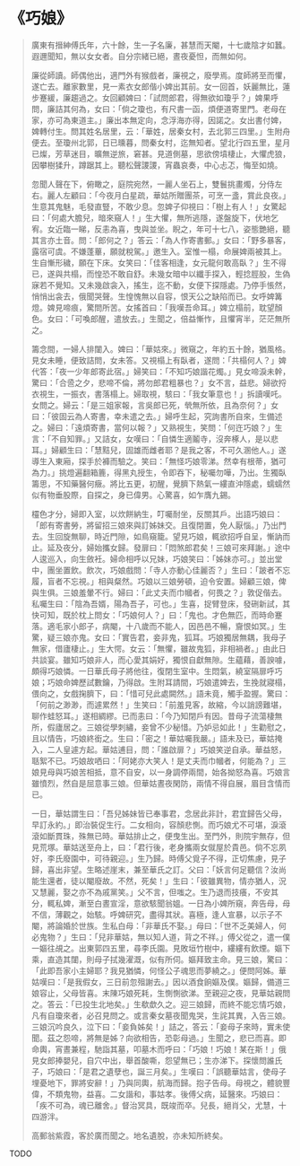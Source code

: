# 《巧娘》

> 廣東有搢紳傅氏年，六十餘，生一子名廉，甚慧而天閹，十七歲陰才如蠶。遐邇聞知，無以女女者。自分宗緒已絕，晝夜憂怛，而無如何。
>
> 廉從師讀。師偶他出，適門外有猴戲者，廉視之，廢學焉。度師將至而懼，遂亡去。離家數里，見一素衣女郎偕小婢出其前。女一回首，妖麗無比，蓮步蹇緩，廉趨過之。女回顧婢曰：「試問郎君，得無欲如瓊乎？」婢果呼問，廉詰其何為，女曰：「倘之瓊也，有尺書一函，煩便道寄里門。老母在家，亦可為東道主。」廉出本無定向，念浮海亦得，因諾之。女出書付婢，婢轉付生。問其姓名居里，云：「華姓，居秦女村，去北郭三四里。」生附舟便去。至瓊州北郭，日已曛暮，問秦女村，迄無知者。望北行四五里，星月已燦，芳草迷目，曠無逆旅，窘甚。見道側墓，思欲傍墳棲止，大懼虎狼，因攀樹猱升，蹲踞其上。聽松聲謖謖，宵蟲哀奏，中心忐忑，悔至如燒。
>
> 忽聞人聲在下，俯瞰之，庭院宛然，一麗人坐石上，雙鬟挑畫燭，分侍左右。麗人左顧曰：「今夜月白星疏，華姑所贈團茶，可烹一盞，賞此良夜。」生意其鬼魅，毛發直豎，不敢少息。忽婢子仰視曰：「樹上有人！」女驚起曰：「何處大膽兒，暗來窺人！」生大懼，無所逃隱，遂盤旋下，伏地乞宥。女近臨一睇，反恚為喜，曳與並坐。睨之，年可十七八，姿態艷絕，聽其言亦土音。問：「郎何之？」答云：「為人作寄書郵。」女曰：「野多暴客，露宿可虞。不嫌蓬蓽，願就稅駕。」邀生入。室惟一榻，命展婢兩被其上。生自慚形穢，願在下床。女笑曰：「佳客相逢，女元龍何敢高臥？」生不得已，遂與共榻，而惶恐不敢自舒。未幾女暗中以纖手探入，輕捻脛股，生偽寐若不覺知。又未幾啟衾入，搖生，迄不動，女便下探隱處。乃停手悵然，悄悄出衾去，俄聞哭聲。生惶愧無以自容，恨天公之缺陷而已。女呼婢篝燈。婢見啼痕，驚問所苦。女搖首曰：「我嘆吾命耳。」婢立榻前，耽望顏色。女曰：「可喚郎醒，遣放去。」生聞之，倍益慚怍，且懼宵半，茫茫無所之。
>
> 籌念間，一婦人排闥入。婢曰：「華姑來。」微窺之，年約五十餘，猶風格。見女未睡，便致詰問，女未答。又視榻上有臥者，遂問：「共榻何人？」婢代答：「夜一少年郎寄此宿。」婦笑曰：「不知巧娘諧花燭。」見女啼淚未幹，驚曰：「合巹之夕，悲啼不倫，將勿郎君粗暴也？」女不言，益悲。婦欲捋衣視生，一振衣，書落榻上。婦取視，駭曰：「我女筆意也！」拆讀嘆吒。女問之。婦云：「是三姐家報，言吳郎已死，煢無所依，且為奈何？」女曰：「彼固云為人寄書，幸未遣之去。」婦呼生起，究詢書所自來，生備述之。婦曰：「遠煩寄書，當何以報？」又熟視生，笑問：「何迕巧娘？」生言：「不自知罪。」又詰女，女嘆曰：「自憐生適鬮寺，沒奔椓人，是以悲耳。」婦顧生曰：「慧黠兒，固雄而雌者耶？是我之客，不可久溷他人。」遂導生入東廂，探手於褲而驗之。笑曰：「無怪巧娘零涕。然幸有根蒂，猶可為力。」挑燈遍翻箱簏，得黑丸授生，令即吞下，秘囑勿嘩，乃出。生獨臥籌思，不知藥醫何癥。將比五更，初醒，覺臍下熱氣一縷直沖隱處，蠕蠕然似有物垂股際，自探之，身已偉男。心驚喜，如乍膺九錫。
>
> 欞色才分，婦即入室，以炊餅納生，叮囑耐坐，反關其戶。出語巧娘曰：「郎有寄書勞，將留招三娘來與訂姊妹交。且復閉置，免人厭惱。」乃出門去。生回旋無聊，時近門隙，如鳥窺籠。望見巧娘，輒欲招呼自呈，慚訥而止。延及夜分，婦始攜女歸。發扉曰：「悶煞郎君矣！三娘可來拜謝。」途中人逡巡入，向生斂衽。婦命相呼以兄妹，巧娘笑曰：「姊妹亦可。」並出堂中，團坐置飲。飲次，巧娘戲問：「寺人亦動心佳麗否？」生曰：「跛者不忘履，盲者不忘視。」相與粲然。巧娘以三娘勞頓，迫令安置。婦顧三娘，俾與生俱。三娘羞暈不行。婦曰：「此丈夫而巾幗者，何畏之？」敦促偕去。私囑生曰：「陰為吾婿，陽為吾子，可也。」生喜，捉臂登床，發硎新試，其快可知，既於枕上問女：「巧娘何人？」曰：「鬼也。才色無匹，而時命蹇落。適毛家小郎子，病閹，十八歲而不能人，因邑邑不暢，齎恨如冥。」生驚，疑三娘亦鬼。女曰：「實告君，妾非鬼，狐耳。巧娘獨居無耦，我母子無家，借廬棲止。」生大愕。女云：「無懼，雖故鬼狐，非相禍者。」由此日共談宴。雖知巧娘非人，而心愛其娟好，獨恨自獻無隙。生蘊藉，善諛噱，頗得巧娘憐。一日華氏母子將他往，復閉生室中。生悶氣，繞室隔扉呼巧娘；巧娘命婢歷試數鑰，乃得啟。生附耳請間，巧娘遣婢去，生挽就寢榻，偎向之，女戲掬臍下，曰：「惜可兒此處闕然。」語未竟，觸手盈握。驚曰：「何前之渺渺，而遽累然！」生笑曰：「前羞見客，故縮，今以誚謗難堪，聊作蛙怒耳。」遂相綢繆。已而恚曰：「今乃知閉戶有因。昔母子流蕩棲無所，假廬居之。三娘從學刺繡，妾曾不少秘惜。乃妒忌如此！」生勸慰之，且以情告，巧娘終銜之。生曰：「密之！華姑囑我嚴。」語未及已，華姑掩入，二人皇遽方起。華姑逋目，問：「誰啟扉？」巧娘笑逆自承。華益怒，聒絮不已。巧娘故哂曰：「阿姥亦大笑人！是丈夫而巾幗者，何能為？」三娘見母與巧娘苦相抵，意不自安，以一身調停兩間，始各拗怒為喜。巧娘言雖憤烈，然自是屈意事三娘。但華姑晝夜閑防，兩情不得自展，眉目含情而已。
>
> 一日，華姑謂生曰：「吾兒姊妹皆已奉事君，念居此非計，君宜歸告父母，早訂永約。」即治裝促生行。二女相向，容顏悲惻。而巧娘尤不可堪，淚滾滾如斷貫珠，殊無已時。華姑排止之，便曳生出。至門外，則院宇無存，但見荒塚。華姑送至舟上，曰：「君行後，老身攜兩女僦屋於貴邑。倘不忘夙好，李氏廢園中，可待親迎。」生乃歸。時傅父覓子不得，正切焦慮，見子歸，喜出非望。生略述崖末，兼至華氏之訂。父曰：「妖言何足聽信？汝尚能生還者，徒以閹廢故。不然，死矣！」生曰：「彼雖異物，情亦猶人，況又慧麗，娶之亦不為戚黨笑。」父不言，但嗤之。生乃退而技癢，不安其分，輒私婢，漸至白晝宣淫，意欲駭聞翁媼。一日為小婢所窺，奔告母，母不信，薄觀之，始駭。呼婢研究，盡得其狀。喜極，逢人宣暴，以示子不閹，將論婚於世族。生私白母：「非華氏不娶。」母曰：「世不乏美婦人，何必鬼物？」生曰：「兒非華姑，無以知人道，背之不祥。」傅父從之，遣一僕一嫗往覘之。出東郭四五里，尋李氏園。見敗垣竹樹中，縷縷有飲煙。嫗下乘，直造其闥，則母子拭幾濯溉，似有所伺。嫗拜致主命。見三娘，驚曰：「此即吾家小主婦耶？我見猶憐，何怪公子魂思而夢繞之。」便問阿姊。華姑嘆曰：「是我假女，三日前忽殂謝去。」因以酒食餉嫗及僕。嫗歸，備道三娘容止，父母皆喜。末陳巧娘死耗，生惻惻欲涕。至親迎之夜，見華姑親問之。答云：「已投生北地矣。」生欷歔久之。迎三娘歸，而終不能忘情巧娘，凡有自瓊來者，必召見問之。或言秦女墓夜聞鬼哭，生詫其異，入告三娘。三娘沉吟良久，泣下曰：「妾負姊矣！」詰之，答云：「妾母子來時，實未使聞。茲之怨啼，將無是姊？向欲相告，恐彰母過。」生聞之，悲已而喜。即命輿，宵晝兼程，馳詣其墓，叩墓木而呼曰：「巧娘！巧娘！某在斯！」俄見女郎捧嬰兒，自穴中出，舉首酸嘶，怨望無已；生亦涕下。探懷問誰氏子，巧娘曰：「是君之遺孽也，誕三月矣。」生嘆曰：「誤聽華姑言，使母子埋憂地下，罪將安辭！」乃與同輿，航海而歸。抱子告母。母視之，體貌豐偉，不類鬼物，益喜。二女諧和，事姑孝。後傅父病，延醫來。巧娘曰：「疾不可為，魂已離舍。」督治冥具，既竣而卒。兒長，絕肖父，尤慧，十四游泮。
>
> 高郵翁紫霞，客於廣而聞之。地名遺脫，亦未知所終矣。

TODO